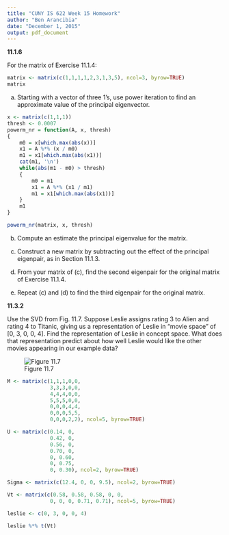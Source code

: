 ```yaml
---
title: "CUNY IS 622 Week 15 Homework"
author: "Ben Arancibia"
date: "December 1, 2015"
output: pdf_document
---
```


__11.1.6__

For the matrix of Exercise 11.1.4:

```r
matrix <- matrix(c(1,1,1,1,2,3,1,3,5), ncol=3, byrow=TRUE)
matrix
```

(a) Starting with a vector of three 1’s, use power iteration to find an approximate value of the principal eigenvector.

```r
x <- matrix(c(1,1,1))
thresh <- 0.0007
powerm_nr = function(A, x, thresh)
{
    m0 = x[which.max(abs(x))]
    x1 = A %*% (x / m0)
    m1 = x1[which.max(abs(x1))]
    cat(m1, '\n')
    while(abs(m1 - m0) > thresh)
    {
        m0 = m1
        x1 = A %*% (x1 / m1)
        m1 = x1[which.max(abs(x1))]
    }
    m1
}

powerm_nr(matrix, x, thresh)
```

(b) Compute an estimate the principal eigenvalue for the matrix.



(c) Construct a new matrix by subtracting out the effect of the principal eigenpair, as in Section 11.1.3.

(d) From your matrix of (c), find the second eigenpair for the original matrix of Exercise 11.1.4.

(e) Repeat (c) and (d) to find the third eigenpair for the original matrix.


__11.3.2__

Use the SVD from Fig. 11.7. Suppose Leslie assigns rating 3 to Alien and rating 4 to Titanic, giving us a representation of Leslie in “movie space” of [0, 3, 0, 0, 4]. Find the representation of Leslie in concept space. What does that representation predict about how well Leslie would like the other movies appearing in our example data?


![Figure 11.7](//users/bcarancibia/CUNY_IS_622/week15/117.png)

```r
M <- matrix(c(1,1,1,0,0,
              3,3,3,0,0,
              4,4,4,0,0,
              5,5,5,0,0,
              0,0,0,4,4,
              0,0,0,5,5,
              0,0,0,2,2), ncol=5, byrow=TRUE)

U <- matrix(c(0.14, 0,
              0.42, 0,
              0.56, 0,
              0.70, 0,
              0, 0.60,
              0, 0.75,
              0, 0.30), ncol=2, byrow=TRUE)

Sigma <- matrix(c(12.4, 0, 0, 9.5), ncol=2, byrow=TRUE)

Vt <- matrix(c(0.58, 0.58, 0.58, 0, 0,
              0, 0, 0, 0.71, 0.71), ncol=5, byrow=TRUE)

leslie <- c(0, 3, 0, 0, 4)

leslie %*% t(Vt) 

```